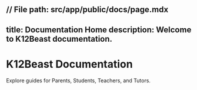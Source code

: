 // File path: src/app/public/docs/page.mdx
---
title: Documentation Home
description: Welcome to K12Beast documentation.
---

# K12Beast Documentation

Explore guides for Parents, Students, Teachers, and Tutors.